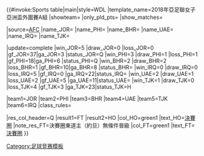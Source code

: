 {{#invoke:Sports table|main|style=WDL
|template_name=2018年亞足聯女子亞洲盃外圍賽A組
|showteam={{{showteam}}} |only_pld_pts={{{only_pld_pts}}} |show_matches={{{show_matches}}}

|source=[http://www.the-afc.com/afcasfeeds?view=standings&id=431&tMode=C&noMenu=yes AFC]
|name_JOR='''{{fbw|JOR}}'''
|name_PHI='''{{fbw|PHI}}'''
|name_BHR={{fbw|BHR}}
|name_UAE={{fbw|UAE}}
|name_IRQ={{fbw|IRQ}}
|name_TJK={{fbw|TJK}}

<!--UPDATE standings below (including date)-->
|update=complete
|win_JOR=5 |draw_JOR=0 |loss_JOR=0 |gf_JOR=37|ga_JOR=3 |status_JOR=Q
|win_PHI=3 |draw_PHI=1 |loss_PHI=1 |gf_PHI=18|ga_PHI=6 |status_PHI=Q
|win_BHR=2 |draw_BHR=2 |loss_BHR=1 |gf_BHR=10|ga_BHR=8 |status_BHR=
|win_IRQ=0 |draw_IRQ=0 |loss_IRQ=5 |gf_IRQ=0 |ga_IRQ=22|status_IRQ=
|win_UAE=2 |draw_UAE=1 |loss_UAE=2 |gf_UAE=5 |ga_UAE=11|status_UAE=
|win_TJK=1 |draw_TJK=0 |loss_TJK=4 |gf_TJK=3 |ga_TJK=23|status_TJK=H

<!--UPDATE positions below (check tiebreakers)-->
|team1=JOR |team2=PHI |team3=BHR |team4=UAE |team5=TJK |team6=IRQ
|class_rules=

<!--UPDATE qualifications below (depending on Jordan's position)-->
|res_col_header=Q
|result1=FT |result2=HO
|col_HO=green1 |text_HO=[[2018年亞足聯女子亞洲盃|決賽圈]]
|note_res_FT=決賽圈東道主（約旦）無條件晉級
|col_FT=green1 |text_FT=[[2018年亞足聯女子亞洲盃|決賽圈]]
}}<noinclude>
{{2018 AFC Women's Asian Cup qualification|Group=all}}
{{FIFA Women's World Cup 2019 Qualification}}
{{template doc}}
[[Category:足球竞赛模板]]
</noinclude>